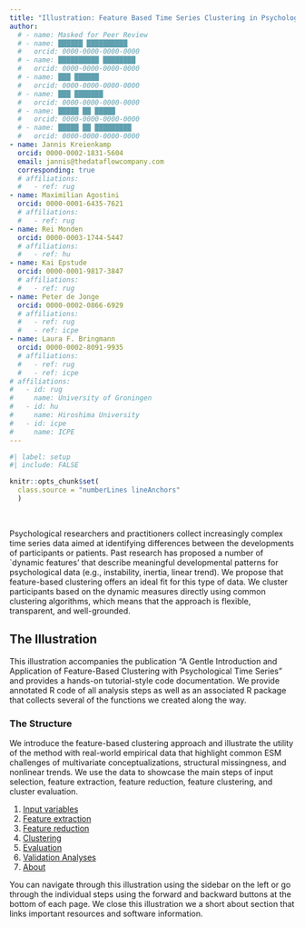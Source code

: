 ```yaml
---
title: "Illustration: Feature Based Time Series Clustering in Psychology [tsFeatureClustR]"
author:
  # - name: Masked for Peer Review
  # - name: ██████ ██████████
  #   orcid: 0000-0000-0000-0000
  # - name: ██████████ ████████
  #   orcid: 0000-0000-0000-0000
  # - name: ███ ██████
  #   orcid: 0000-0000-0000-0000
  # - name: ███ ███████
  #   orcid: 0000-0000-0000-0000
  # - name: █████ ██ █████
  #   orcid: 0000-0000-0000-0000
  # - name: █████ ██ █████████
  #   orcid: 0000-0000-0000-0000
- name: Jannis Kreienkamp
  orcid: 0000-0002-1831-5604
  email: jannis@thedataflowcompany.com
  corresponding: true
  # affiliations:
  #   - ref: rug
- name: Maximilian Agostini
  orcid: 0000-0001-6435-7621
  # affiliations:
  #   - ref: rug
- name: Rei Monden
  orcid: 0000-0003-1744-5447
  # affiliations:
  #   - ref: hu
- name: Kai Epstude
  orcid: 0000-0001-9817-3847
  # affiliations:
  #   - ref: rug
- name: Peter de Jonge
  orcid: 0000-0002-0866-6929
  # affiliations:
  #   - ref: rug
  #   - ref: icpe
- name: Laura F. Bringmann
  orcid: 0000-0002-8091-9935
  # affiliations:
  #   - ref: rug
  #   - ref: icpe
# affiliations:
#   - id: rug
#     name: University of Groningen
#   - id: hu
#     name: Hiroshima University
#   - id: icpe
#     name: ICPE
---
```


```r
#| label: setup
#| include: FALSE

knitr::opts_chunk$set(
  class.source = "numberLines lineAnchors"
  )
```

<br>

Psychological researchers and practitioners collect increasingly complex time series data aimed at identifying differences between the developments of participants or patients. Past research has proposed a number of `dynamic features' that describe meaningful developmental patterns for psychological data (e.g., instability, inertia, linear trend). We propose that feature-based clustering offers an ideal fit for this type of data. We cluster participants based on the dynamic measures directly using common clustering algorithms, which means that the approach is flexible, transparent, and well-grounded.

## The Illustration

This illustration accompanies the publication "A Gentle Introduction and Application of Feature-Based Clustering with Psychological Time Series" and provides a hands-on tutorial-style code documentation. We provide annotated R code of all analysis steps as well as an associated R package that collects several of the functions we created along the way. 

### The Structure

We introduce the feature-based clustering approach and illustrate the utility of the method with real-world empirical data that highlight common ESM challenges of multivariate conceptualizations, structural missingness, and nonlinear trends. We use the data to showcase the main steps of input selection, feature extraction, feature reduction, feature clustering, and cluster evaluation.

1. [Input variables](01-input-variables.qmd)
2. [Feature extraction](02-feature-extraction.qmd)
3. [Feature reduction](03-feature-reduction.qmd)
4. [Clustering](04-clustering.qmd)
5. [Evaluation](05-evaluation.qmd)
6. [Validation Analyses](06-validation-analyses.qmd)
7. [About](about.qmd)

You can navigate through this illustration using the sidebar on the left or go through the individual steps using the forward and backward buttons at the bottom of each page. We close this illustration we a short about section that links important resources and software information.

